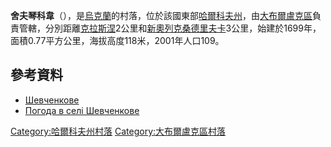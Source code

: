 {{coord|49|54|3|N|37|12|26|E|scale:100000_region:UA|display=title}}

'''舍夫琴科韋'''（{{lang-uk|Шевченкове}}），是[[烏克蘭|烏克蘭]]的村落，位於該國東部[[哈爾科夫州|哈爾科夫州]]，由[[大布爾盧克區|大布爾盧克區]]負責管轄，分別距離[[克拉斯涅_(大布爾盧克區)|克拉斯涅]]2公里和[[新奧列克桑德里夫卡_(大布爾盧克區)|新奧列克桑德里夫卡]]3公里，始建於1699年，面積0.77平方公里，海拔高度118米，2001年人口109。

==參考資料==
*[http://gska2.rada.gov.ua/pls/z7502/A005?rdat1=09.01.2009&rf7571=32686 Шевченкове]{{dead link|date=2018年4月 |bot=InternetArchiveBot |fix-attempted=yes }}
* [http://weather.in.ua/ua/har'kovskaja/28839 Погода в селі Шевченкове]

{{DEFAULTSORT:Шевченкове}}
[[Category:哈爾科夫州村落|Category:哈爾科夫州村落]]
[[Category:大布爾盧克區村落|Category:大布爾盧克區村落]]


{{Kharkiv-geo-stub}}